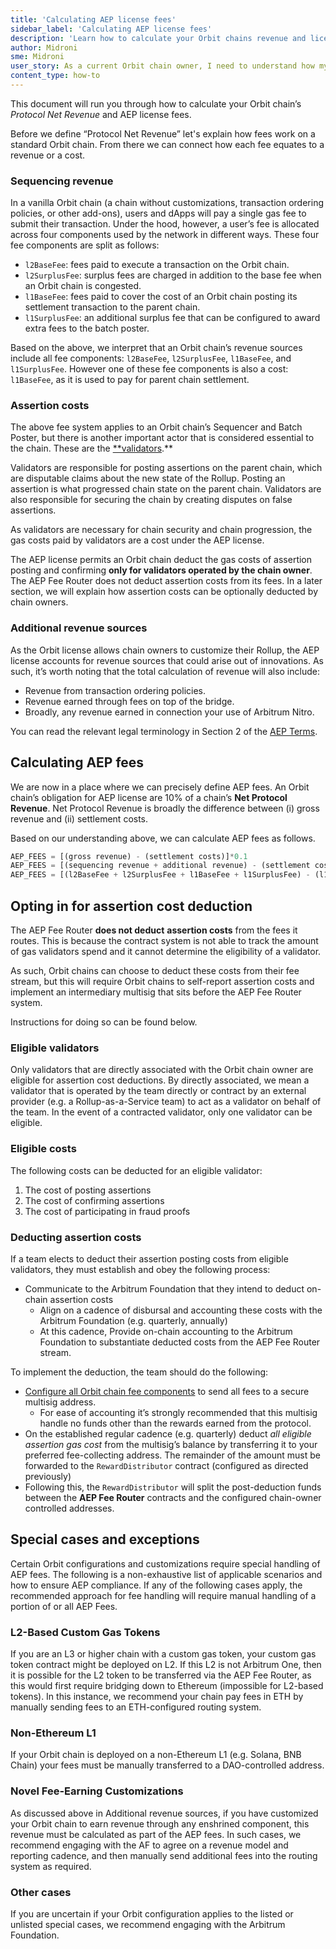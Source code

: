```yaml
---
title: 'Calculating AEP license fees'
sidebar_label: 'Calculating AEP license fees'
description: 'Learn how to calculate your Orbit chains revenue and license fees.'
author: Midroni
sme: Midroni
user_story: As a current Orbit chain owner, I need to understand how my Orbit chain revenue and AEP license fees are calculated.
content_type: how-to
---
```


This document will run you through how to calculate your Orbit chain’s _Protocol Net Revenue_ and AEP license fees.

Before we define “Protocol Net Revenue” let's explain how fees work on a standard Orbit chain. From there we can connect how each fee equates to a revenue or a cost. 

### Sequencing revenue

In a vanilla Orbit chain (a chain without customizations, transaction ordering policies, or other add-ons), users and dApps will pay a single gas fee to submit their transaction. Under the hood, however, a user’s fee is allocated across four components used by the network in different ways. These four fee components are split as follows:

- `l2BaseFee`: fees paid to execute a transaction on the Orbit chain.
- `l2SurplusFee`: surplus fees are charged in addition to the base fee when an Orbit chain is congested.
- `l1BaseFee`: fees paid to cover the cost of an Orbit chain posting its settlement transaction to the parent chain.
- `l1SurplusFee`: an additional surplus fee that can be configured to award extra fees to the batch poster.

Based on the above, we interpret that an Orbit chain’s revenue sources include all fee components: `l2BaseFee`, `l2SurplusFee`, `l1BaseFee`, and `l1SurplusFee`. However one of these fee components is also a cost: `l1BaseFee`, as it is used to pay for parent chain settlement.

### Assertion costs

The above fee system applies to an Orbit chain’s Sequencer and Batch Poster, but there is another important actor that is considered essential to the chain. These are the [**validators](https://docs.arbitrum.io/how-arbitrum-works/inside-arbitrum-nitro#validators).** 

Validators are responsible for posting assertions on the parent chain, which are disputable claims about the new state of the Rollup. Posting an assertion is what progressed chain state on the parent chain. Validators are also responsible for securing the chain by creating disputes on false assertions.

As validators are necessary for chain security and chain progression, the gas costs paid by validators are a cost under the AEP license. 

The AEP license permits an Orbit chain deduct the gas costs of assertion posting and confirming **only for validators operated by the chain owner**. The AEP Fee Router does not deduct assertion costs from its fees. In a later section, we will explain how assertion costs can be optionally deducted by chain owners. 

### Additional revenue sources

As the Orbit license allows chain owners to customize their Rollup, the AEP license accounts for revenue sources that could arise out of innovations. As such, it’s worth noting that the total calculation of revenue will also include:

- Revenue from transaction ordering policies.
- Revenue earned through fees on top of the bridge.
- Broadly, any revenue earned in connection your use of Arbitrum Nitro.

You can read the relevant legal terminology in Section 2 of the [AEP Terms](https://docs.arbitrum.foundation/assets/files/Arbitrum%20Expansion%20Program%20Jan182024-4f08b0c2cb476a55dc153380fa3e64b0.pdf). 

## Calculating AEP fees

We are now in a place where we can precisely define AEP fees. An Orbit chain’s obligation for AEP license are 10% of a chain’s **Net Protocol Revenue**. Net Protocol Revenue is broadly the difference between (i) gross revenue and (ii) settlement costs.

Based on our understanding above, we can calculate AEP fees as follows.

```jsx
AEP_FEES = [(gross revenue) - (settlement costs)]*0.1
AEP_FEES = [(sequencing revenue + additional revenue) - (settlement costs + assertion costs)]*0.1
AEP_FEES = [(l2BaseFee + l2SurplusFee + l1BaseFee + l1SurplusFee) - (l1BaseFee + assertion costs)]*0.1
```

## Opting in for assertion cost deduction

The AEP Fee Router **does not deduct** **assertion costs** from the fees it routes. This is because the contract system is not able to track the amount of gas validators spend and it cannot determine the eligibility of a validator. 

As such, Orbit chains can choose to deduct these costs from their fee stream, but this will require Orbit chains to self-report assertion costs and implement an intermediary multisig that sits before the AEP Fee Router system.

Instructions for doing so can be found below.

### Eligible validators

Only validators that are directly associated with the Orbit chain owner are eligible for assertion cost deductions. By directly associated, we mean a validator that is operated by the team directly or contract by an external provider (e.g. a Rollup-as-a-Service team) to act as a validator on behalf of the team. In the event of a contracted validator, only one validator can be eligible. 

### Eligible costs

The following costs can be deducted for an eligible validator:

1. The cost of posting assertions
2. The cost of confirming assertions
3. The cost of participating in fraud proofs

### Deducting assertion costs

If a team elects to deduct their assertion posting costs from eligible validators, they must establish and obey the following process:

- Communicate to the Arbitrum Foundation that they intend to deduct on-chain assertion costs
    - Align on a cadence of disbursal and accounting these costs with the Arbitrum Foundation (e.g. quarterly, annually)
    - At this cadence, Provide on-chain accounting to the Arbitrum Foundation to substantiate deducted costs from the AEP Fee Router stream.

To implement the deduction, the team should do the following:

- [Configure all Orbit chain fee components](https://docs.arbitrum.io/launch-orbit-chain/how-tos/manage-fee-collectors#how-to-configure-the-fee-collector-addresses) to send all fees to a secure multisig address.
    - For ease of accounting it’s strongly recommended that this multisig handle no funds other than the rewards earned from the protocol.
- On the established regular cadence (e.g. quarterly) deduct *all eligible assertion gas cost* from the multisig’s balance by transferring it to your preferred fee-collecting address. The remainder of the amount must be forwarded to the `RewardDistributor` contract (configured as directed previously)
- Following this, the `RewardDistributor` will split the post-deduction funds between the **AEP Fee Router** contracts and the configured chain-owner controlled addresses.

## Special cases and exceptions
Certain Orbit configurations and customizations require special handling of AEP fees. The following is a non-exhaustive list of applicable scenarios and how to ensure AEP compliance. If any of the following cases apply, the recommended approach for fee handling will require manual handling of a portion of or all AEP Fees. 

### L2-Based Custom Gas Tokens
If you are an L3 or higher chain with a custom gas token, your custom gas token contract might be deployed on L2. If this L2 is not Arbitrum One, then it is possible for the L2 token to be transferred via the AEP Fee Router, as this would first require bridging down to Ethereum (impossible for L2-based tokens). In this instance, we recommend your chain pay fees in ETH by manually sending fees to an ETH-configured routing system.
### Non-Ethereum L1
If your Orbit chain is deployed on a non-Ethereum L1 (e.g. Solana, BNB Chain) your fees must be manually transferred to a DAO-controlled address.
### Novel Fee-Earning Customizations
As discussed above in Additional revenue sources, if you have customized your Orbit chain to earn revenue through any enshrined component, this revenue must be calculated as part of the AEP fees. In such cases, we recommend engaging with the AF to agree on a revenue model and reporting cadence, and then manually send additional fees into the routing system as required.
### Other cases
If you are uncertain if your Orbit configuration applies to the listed or unlisted special cases, we recommend engaging with the Arbitrum Foundation.
